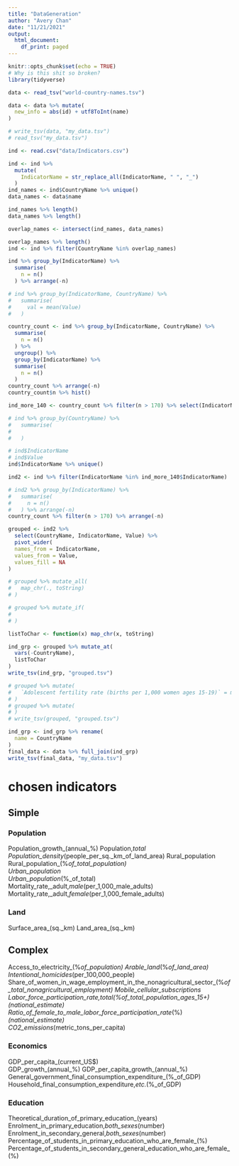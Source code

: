 ```yaml
---
title: "DataGeneration"
author: "Avery Chan"
date: "11/21/2021"
output: 
  html_document:
    df_print: paged
---
```


```r
knitr::opts_chunk$set(echo = TRUE)
# Why is this shit so broken?
library(tidyverse)
```

```r
data <- read_tsv("world-country-names.tsv")

data <- data %>% mutate(
  new_info = abs(id) + utf8ToInt(name)
)

# write_tsv(data, "my_data.tsv")
# read_tsv("my_data.tsv")
```

```r
ind <- read.csv("data/Indicators.csv")
```

```r
ind <- ind %>% 
  mutate(
    IndicatorName = str_replace_all(IndicatorName, " ", "_")
  )
ind_names <- ind$CountryName %>% unique()
data_names <- data$name

ind_names %>% length()
data_names %>% length()

overlap_names <- intersect(ind_names, data_names)

overlap_names %>% length()
ind <- ind %>% filter(CountryName %in% overlap_names)
```

```r
ind %>% group_by(IndicatorName) %>% 
  summarise(
    n = n()
  ) %>% arrange(-n)

# ind %>% group_by(IndicatorName, CountryName) %>% 
#   summarise(
#     val = mean(Value)
#   )

country_count <- ind %>% group_by(IndicatorName, CountryName) %>%
  summarise(
    n = n()
  ) %>% 
  ungroup() %>% 
  group_by(IndicatorName) %>% 
  summarise(
    n = n()
  )
country_count %>% arrange(-n)
country_count$n %>% hist()

ind_more_140 <- country_count %>% filter(n > 170) %>% select(IndicatorName)
```


```r
# ind %>% group_by(CountryName) %>% 
#   summarise(
#     
#   )

# ind$IndicatorName
# ind$Value
ind$IndicatorName %>% unique()

ind2 <- ind %>% filter(IndicatorName %in% ind_more_140$IndicatorName)
```

```r
# ind2 %>% group_by(IndicatorName) %>% 
#   summarise(
#     n = n()
#   ) %>% arrange(-n)
country_count %>% filter(n > 170) %>% arrange(-n)
```


```r
grouped <- ind2 %>% 
  select(CountryName, IndicatorName, Value) %>% 
  pivot_wider(
  names_from = IndicatorName,
  values_from = Value,
  values_fill = NA
)

# grouped %>% mutate_all(
#   map_chr(., toString)
# )

# grouped %>% mutate_if(
#   
# )

listToChar <- function(x) map_chr(x, toString)

ind_grp <- grouped %>% mutate_at(
  vars(-CountryName),
  listToChar
)
write_tsv(ind_grp, "grouped.tsv")

# grouped %>% mutate(
#   `Adolescent fertility rate (births per 1,000 women ages 15-19)` = map_chr(`Adolescent fertility rate (births per 1,000 women ages 15-19)`, toString)
# )
# grouped %>% mutate(
# )
# write_tsv(grouped, "grouped.tsv")

ind_grp <- ind_grp %>% rename(
  name = CountryName
)
final_data <- data %>% full_join(ind_grp)
write_tsv(final_data, "my_data.tsv")
```

# chosen indicators

## Simple

### Population
Population_growth_(annual_%)
Population,_total
Population_density_(people_per_sq._km_of_land_area)
Rural_population	
Rural_population_(%_of_total_population)	
Urban_population	
Urban_population_(%_of_total)
Mortality_rate,_adult,_male_(per_1,000_male_adults)	
Mortality_rate,_adult,_female_(per_1,000_female_adults)	

### Land
Surface_area_(sq._km)
Land_area_(sq._km)

## Complex

Access_to_electricity_(%_of_population)	
Arable_land_(%_of_land_area)	
Intentional_homicides_(per_100,000_people)
Share_of_women_in_wage_employment_in_the_nonagricultural_sector_(%_of_total_nonagricultural_employment)
Mobile_cellular_subscriptions
Labor_force_participation_rate,_total_(%_of_total_population_ages_15+)_(national_estimate)	
Ratio_of_female_to_male_labor_force_participation_rate_(%)_(national_estimate)	
CO2_emissions_(metric_tons_per_capita)	

### Economics
GDP_per_capita_(current_US$)	
GDP_growth_(annual_%)
GDP_per_capita_growth_(annual_%)
General_government_final_consumption_expenditure_(%_of_GDP)	
Household_final_consumption_expenditure,_etc._(%_of_GDP)	

### Education
Theoretical_duration_of_primary_education_(years)	
Enrolment_in_primary_education,_both_sexes_(number)	
Enrolment_in_secondary_general,_both_sexes_(number)
Percentage_of_students_in_primary_education_who_are_female_(%)
Percentage_of_students_in_secondary_general_education_who_are_female_(%)














